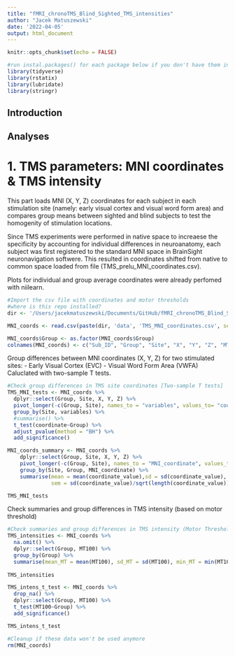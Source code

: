 ```yaml
---
title: "fMRI_chronoTMS_Blind_Sighted_TMS_intensities"
author: "Jacek Matuszewski"
date: '2022-04-05'
output: html_document
---
```


```r
knitr::opts_chunk$set(echo = FALSE)
```

```r
#run instal.packages() for each package below if you don't have them installed
library(tidyverse)
library(rstatix)
library(lubridate)
library(stringr)
```


## Introduction


## Analyses 
# 1. TMS parameters: MNI coordinates & TMS intensity
This part loads MNI (X, Y, Z) coordinates for each subject in each stimulation site (namely: early visual cortex and visual word form area) and compares group means between sighted and blind subjects to test the homogenity of stimulation locations.

Since TMS experiments were performed in native space to increaese the specificity by accounting for individual differences in neuroanatomy, each subject was first registered to the standard MNI space in BrainSight neuronavigation softwere. This resulted in coordinates shifted from native to common space loaded from file (TMS_prelu_MNI_coordinates.csv). 

Plots for individual and group average coordinates were already perfomed with niilearn.

```r
#Import the csv file with coordinates and motor thresholds
#where is this repo installed? 
dir <- '/Users/jacekmatuszewski/Documents/GitHub/fMRI_chronoTMS_Blind_Sighted'

MNI_coords <- read.csv(paste(dir, 'data', 'TMS_MNI_coordinates.csv', sep = '/'), header = TRUE, sep = ",", dec = ".", stringsAsFactors = FALSE)

MNI_coords$Group <- as.factor(MNI_coords$Group)
colnames(MNI_coords) <- c("Sub_ID", "Group", "Site", "X", "Y", "Z", "MT100", "MT110")
```

Group differences between MNI coordinates (X, Y, Z) for two stimulated sites: 
- Early Visual Cortex (EVC)
- Visual Word Form Area (VWFA)
Caluclated with two-sample T tests. 
```r
#Check group differences in TMS site coordinates [Two-sample T tests]
TMS_MNI_tests <- MNI_coords %>% 
  dplyr::select(Group, Site, X, Y, Z) %>% 
  pivot_longer(-c(Group, Site), names_to = "variables", values_to= "coordinate") %>%  
  group_by(Site, variables) %>% 
  #summarise() %>% 
  t_test(coordinate~Group) %>% 
  adjust_pvalue(method = "BH") %>%
  add_significance()

MNI_coords_summary <- MNI_coords %>% 
    dplyr::select(Group, Site, X, Y, Z) %>% 
    pivot_longer(-c(Group, Site), names_to = "MNI_coordinate", values_to= "coordinate_value") %>%  
    group_by(Site, Group, MNI_coordinate) %>% 
    summarise(mean = mean(coordinate_value),sd = sd(coordinate_value), 
              sem = sd(coordinate_value)/sqrt(length(coordinate_value)))

TMS_MNI_tests
```

Check summaries and group differences in TMS intensity (based on motor threshold)
```r
#Check summaries and group differences in TMS intensity (Motor Threshold, MT100)
TMS_intensities <- MNI_coords %>%
  na.omit() %>%
  dplyr::select(Group, MT100) %>% 
  group_by(Group) %>%
  summarise(mean_MT = mean(MT100), sd_MT = sd(MT100), min_MT = min(MT100), max_MT = max(MT100)) 
  
TMS_intensities 

TMS_intens_t_test <- MNI_coords %>%
  drop_na() %>% 
  dplyr::select(Group, MT100) %>% 
  t_test(MT100~Group) %>%
  add_significance()

TMS_intens_t_test

#Cleanup if these data won't be used anymore
rm(MNI_coords)
```




